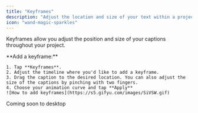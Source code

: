 ```yaml
---
title: "Keyframes"
description: "Adjust the location and size of your text within a project"
icon: "wand-magic-sparkles"
---
```


Keyframes allow you adjust the position and size of your captions throughout your project.

<Tabs>
  <Tab title="iOS">
    **Add a keyframe:**

    1. Tap **Keyframes**.
    2. Adjust the timeline where you'd like to add a keyframe.
    3. Drag the caption to the desired location. You can also adjust the size of the captions by pinching with two fingers.
    4. Choose your animation curve and tap **Apply**
    ![How to add keyframes](https://s5.gifyu.com/images/SiVSW.gif)
  </Tab>
  <Tab title="Desktop">
    Coming soon to desktop
  </Tab>
</Tabs>
